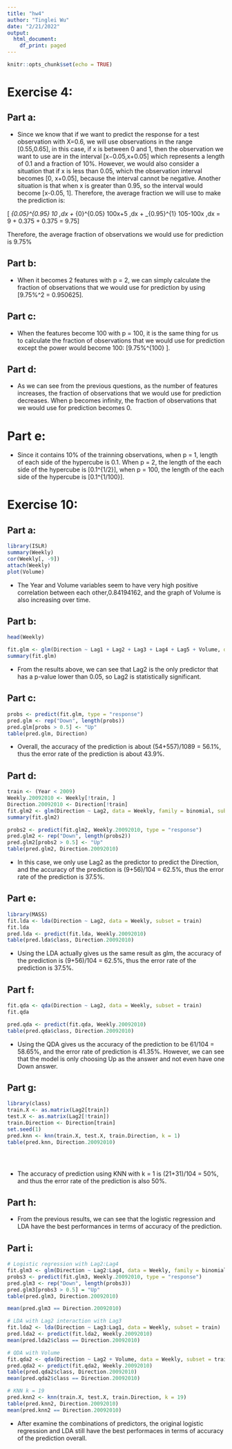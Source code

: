 ```yaml
---
title: "hw4"
author: "Tinglei Wu"
date: "2/21/2022"
output:
  html_document:
    df_print: paged
---
```


```r
knitr::opts_chunk$set(echo = TRUE)
```

# Exercise 4:

## Part a:

* Since we know that if we want to predict the response for a test observation with X=0.6, we will use observations in the range [0.55,0.65], in this case, if x is between 0 and 1, then the observation we want to use are in the interval [x−0.05,x+0.05] which represents a length of 0.1 and a fraction of 10%. However, we would also consider a situation that if x is less than 0.05, which the observation interval becomes [0, x+0.05], because the interval cannot be negative. Another situation is that when x is greater than 0.95, so the interval would become [x-0.05, 1]. Therefore, the average fraction we will use to make the prediction is: 

\[ \int_{0.05}^{0.95} 10 \,dx  + \int_{0}^{0.05} 100x+5 \,dx + \int_{0.95}^{1} 105-100x \,dx = 9 + 0.375 + 0.375 = 9.75\]

Therefore, the average fraction of observations we would use for prediction is 9.75%


## Part b:

* When it becomes 2 features with p = 2, we can simply calculate the fraction of observations that we would use for prediction by using \[9.75\%^2 = 0.950625\].

## Part c:

* When the features become 100 with p = 100, it is the same thing for us to calculate the fraction of observations that we would use for prediction except the power would become 100: \[9.75\%^{100}\approx 0 \].



## Part d:

* As we can see from the previous questions, as the number of features increases, the fraction of observations that we would use for prediction decreases. When p becomes infinity, the fraction of observations that we would use for prediction becomes 0.

# Part e:

* Since it contains 10% of the trainning observations, when p = 1, length of each side of the hypercube is 0.1. When p = 2, the length of the each side of the hypercube is \[0.1^{1/2}\], when p = 100, the length of the each side of the hypercube is \[0.1^{1/100}\].


# Exercise 10:

## Part a:
```r
library(ISLR)
summary(Weekly)
cor(Weekly[, -9])
attach(Weekly)
plot(Volume)
```

* The Year and Volume variables seem to have very high positive correlation between each other,0.84194162, and the graph of Volume is also increasing over time.

## Part b:

```r
head(Weekly)

fit.glm <- glm(Direction ~ Lag1 + Lag2 + Lag3 + Lag4 + Lag5 + Volume, data = Weekly, family = binomial)
summary(fit.glm)
```

* From the results above, we can see that Lag2 is the only predictor that has a p-value lower than 0.05, so Lag2 is statistically significant.

## Part c:

```r
probs <- predict(fit.glm, type = "response")
pred.glm <- rep("Down", length(probs))
pred.glm[probs > 0.5] <- "Up"
table(pred.glm, Direction)


```


* Overall, the accuracy of the prediction is about (54+557)/1089 = 56.1%, thus the error rate of the prediction is about 43.9%.

## Part d:

```r
train <- (Year < 2009)
Weekly.20092010 <- Weekly[!train, ]
Direction.20092010 <- Direction[!train]
fit.glm2 <- glm(Direction ~ Lag2, data = Weekly, family = binomial, subset = train)
summary(fit.glm2)

probs2 <- predict(fit.glm2, Weekly.20092010, type = "response")
pred.glm2 <- rep("Down", length(probs2))
pred.glm2[probs2 > 0.5] <- "Up"
table(pred.glm2, Direction.20092010)
```

* In this case, we only use Lag2 as the predictor to predict the Direction, and the accuracy of the prediction is (9+56)/104 = 62.5%, thus the error rate of the prediction is 37.5%.

## Part e:

```r

library(MASS)
fit.lda <- lda(Direction ~ Lag2, data = Weekly, subset = train)
fit.lda
pred.lda <- predict(fit.lda, Weekly.20092010)
table(pred.lda$class, Direction.20092010)

```


* Using the LDA actually gives us the same result as glm, the accuracy of the prediction is (9+56)/104 = 62.5%, thus the error rate of the prediction is 37.5%. 

## Part f:

```r
fit.qda <- qda(Direction ~ Lag2, data = Weekly, subset = train)
fit.qda

pred.qda <- predict(fit.qda, Weekly.20092010)
table(pred.qda$class, Direction.20092010)
```

* Using the QDA gives us the accuracy of the prediction to be 61/104 = 58.65%, and the error rate of prediction is 41.35%. However, we can see that the model is only choosing Up as the answer and not even have one Down answer.

## Part g:

```r
library(class)
train.X <- as.matrix(Lag2[train])
test.X <- as.matrix(Lag2[!train])
train.Direction <- Direction[train]
set.seed(1)
pred.knn <- knn(train.X, test.X, train.Direction, k = 1)
table(pred.knn, Direction.20092010)





```


* The accuracy of prediction using KNN with k = 1 is (21+31)/104 = 50%, and thus the error rate of the prediction is also 50%. 

## Part h:

* From the previous results, we can see that the logistic regression and LDA have the best performances in terms of accuracy of the prediction. 


## Part i:


```r
# Logistic regression with Lag2:Lag4
fit.glm3 <- glm(Direction ~ Lag2:Lag4, data = Weekly, family = binomial, subset = train)
probs3 <- predict(fit.glm3, Weekly.20092010, type = "response")
pred.glm3 <- rep("Down", length(probs3))
pred.glm3[probs3 > 0.5] = "Up"
table(pred.glm3, Direction.20092010)

mean(pred.glm3 == Direction.20092010)

```

```r
# LDA with Lag2 interaction with Lag3
fit.lda2 <- lda(Direction ~ Lag3:Lag1, data = Weekly, subset = train)
pred.lda2 <- predict(fit.lda2, Weekly.20092010)
mean(pred.lda2$class == Direction.20092010)
```

```r
# QDA with Volume
fit.qda2 <- qda(Direction ~ Lag2 + Volume, data = Weekly, subset = train)
pred.qda2 <- predict(fit.qda2, Weekly.20092010)
table(pred.qda2$class, Direction.20092010)
mean(pred.qda2$class == Direction.20092010)
```


```r
# KNN k = 19
pred.knn2 <- knn(train.X, test.X, train.Direction, k = 19)
table(pred.knn2, Direction.20092010)
mean(pred.knn2 == Direction.20092010)


```

* After examine the combinations of predictors, the original logistic regression and LDA still have the best performaces in terms of accuracy of the prediction overall.






